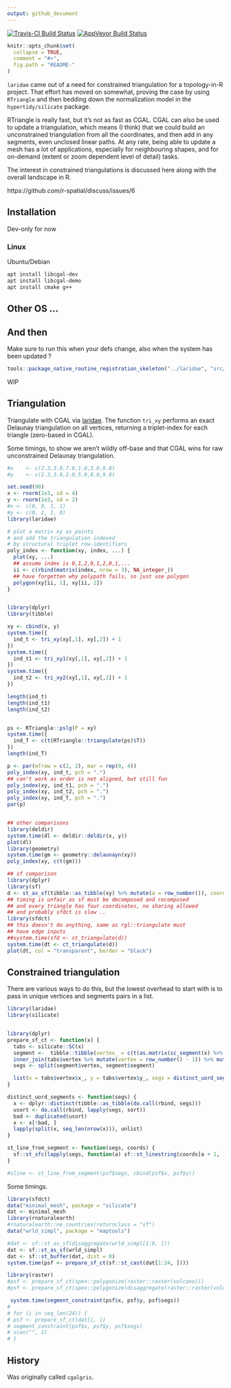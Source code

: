 ```yaml
---
output: github_document
---
```



[![Travis-CI Build Status](https://travis-ci.org/hypertidy/laridae.svg?branch=master)](https://travis-ci.org/hypertidy/laridae)
[![AppVeyor Build Status](https://ci.appveyor.com/api/projects/status/github/hypertidy/laridae?branch=master&svg=true)](https://ci.appveyor.com/project/hypertidy/laridae)


<!-- README.md is generated from README.Rmd. Please edit that file -->

```r
knitr::opts_chunk$set(
  collapse = TRUE,
  comment = "#>",
  fig.path = "README-"
)
```

`laridae` came out of a need for constrained triangulation for a topology-in-R project. That effort has moved on somewhat, proving the case by using `RTriangle` and then bedding down the normalization model in the `hypertidy/silicate` package. 

RTriangle is really fast, but it's not as fast as CGAL. CGAL can also be used to update a triangulation, which means (I think) that we could build an unconstrained triangulation from all the coordinates, and then add in any segments, even unclosed linear paths. At any rate, being able to update a mesh has a lot of applications, especially for neighbouring shapes, and for on-demand (extent or zoom dependent level of detail) tasks. 

The interest in constrained triangulations is discussed here along with the overall landscape in R. 

https://github.com/r-spatial/discuss/issues/6

## Installation

Dev-only for now

### Linux

Ubuntu/Debian

```bash
apt install libcgal-dev
apt install libcgal-demo
apt install cmake g++
```

## Other OS ...

## And then

Make sure to run this when your defs change, also  when the system has been updated ? 

```R
tools::package_native_routine_registration_skeleton("../laridae", "src/init.c",character_only = FALSE)
```
WIP


## Triangulation


Triangulate with CGAL via [laridae](https://github.com/hypertidy/laridae).  The function `tri_xy` performs an exact Delaunay triangulation on all vertices, returning a triplet-index for each triangle (zero-based in CGAL). 

Some timings, to show we aren't wildly off-base and that CGAL wins for raw unconstrained Delaunay triangulation. 

```r
#x    <- c(2.3,3.0,7.0,1.0,3.0,8.0)
#y    <- c(2.3,3.0,2.0,5.0,8.0,9.0)

set.seed(90)
x <- rnorm(1e3, sd = 4)
y <- rnorm(1e3, sd = 2)
#x <- c(0, 0, 1, 1)
#y <- c(0, 1, 1, 0)
library(laridae)

# plot a matrix xy as points
# and add the triangulation indexed
# by structural triplet row-identifiers
poly_index <- function(xy, index, ...) {
  plot(xy, ...)
  ## assume index is 0,1,2,0,1,2,0,1,...
  ii <- c(rbind(matrix(index, nrow = 3), NA_integer_))
  ## have forgetten why polypath fails, so just use polygon
  polygon(xy[ii, 1], xy[ii, 2])
}


library(dplyr)
library(tibble)

xy <- cbind(x, y)
system.time({
  ind_t <- tri_xy(xy[,1], xy[,2]) + 1
})
system.time({
  ind_t1 <- tri_xy1(xy[,1], xy[,2]) + 1
})
system.time({
  ind_t2 <- tri_xy2(xy[,1], xy[,2]) + 1
})

length(ind_t)
length(ind_t1)
length(ind_t2)


ps <- RTriangle::pslg(P = xy)
system.time({
  ind_T <- c(t(RTriangle::triangulate(ps)$T))
})
length(ind_T)

p <- par(mfrow = c(2, 2), mar = rep(0, 4))
poly_index(xy, ind_t, pch = ".")
## can't work as order is not aligned, but still fun
poly_index(xy, ind_t1, pch = ".")  
poly_index(xy, ind_t2, pch = ".")
poly_index(xy, ind_T, pch = ".")
par(p)


## other comparisons
library(deldir)
system.time(dl <- deldir::deldir(x, y))
plot(dl)
library(geometry)
system.time(gm <- geometry::delaunayn(xy))
poly_index(xy, c(t(gm)))

## sf comparison
library(dplyr)
library(sf)
d <- st_as_sf(tibble::as_tibble(xy) %>% mutate(a = row_number()), coords = c("x", "y"))
## timing is unfair as sf must be decomposed and recomposed
## and every triangle has four coordinates, no sharing allowed
## and probably sfdct is slow ..
library(sfdct)
## this doesn't do anything, same as rgl::triangulate must
## have edge inputs
##system.time(sfd <- st_triangulate(d))
system.time(dt <- ct_triangulate(d))
plot(dt, col = "transparent", border = "black")
```

## Constrained triangulation

There are various ways to do this, but the lowest overhead to start with is to pass in unique vertices and segments pairs in a list. 


```r
library(laridae)
library(silicate)


library(dplyr)
prepare_sf_ct <- function(x) {
  tabs <- silicate::SC(x)
  segment <-  tibble::tibble(vertex_ = c(t(as.matrix(sc_segment(x) %>% dplyr::select(.vertex0, .vertex1))))) %>%
  inner_join(tabs$vertex %>% mutate(vertex = row_number() - 1)) %>% mutate(segment = (row_number() + 1) %/% 2)
  segs <- split(segment$vertex, segment$segment)

  list(x = tabs$vertex$x_, y = tabs$vertex$y_, segs = distinct_uord_segments(segs))
}

distinct_uord_segments <- function(segs) {
  x <- dplyr::distinct(tibble::as_tibble(do.call(rbind, segs)))
  usort <- do.call(rbind, lapply(segs, sort))
  bad <- duplicated(usort)
  x <- x[!bad, ]
  lapply(split(x, seq_len(nrow(x))), unlist)
}

st_line_from_segment <- function(segs, coords) {
  sf::st_sfc(lapply(segs, function(a) sf::st_linestring(coords[a + 1, ])))
}

#sline <- st_line_from_segment(psf$segs, cbind(psf$x, psf$y))
```
Some timings. 

```r

library(sfdct)
data("minimal_mesh", package = "silicate")
dat <- minimal_mesh
library(rnaturalearth)
#rnaturalearth::ne_countries(returnclass = "sf")
data("wrld_simpl", package = "maptools")

#dat <- sf::st_as_sf(disaggregate(wrld_simpl[1:9, ]))
dat <- sf::st_as_sf(wrld_simpl)
dat <- sf::st_buffer(dat, dist = 0)
system.time(psf <- prepare_sf_ct(sf::st_cast(dat[1:24, ])))

library(raster)
#psf <- prepare_sf_ct(spex::polygonize(raster::raster(volcano)))
#psf <- prepare_sf_ct(spex::polygonize(disaggregate(raster::raster(volcano), fact = 3)))

 system.time(segment_constraint(psf$x, psf$y, psf$segs))
# 
# for (i in seq_len(24)) {
# psf <- prepare_sf_ct(dat[i, ])
# segment_constraint(psf$x, psf$y, psf$segs)
# scan("", 1)
# }
```


## History

Was originally called `cgalgris`. 
